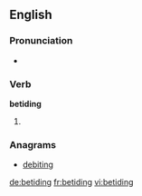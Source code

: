 ==English==

===Pronunciation===
* {{rhymes|aɪdɪŋ}}

===Verb===
'''betiding'''

# {{present participle of|[[betide]]}}

===Anagrams===
* [[debiting#English|debiting]]

[[de:betiding]]
[[fr:betiding]]
[[vi:betiding]]